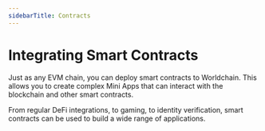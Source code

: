 ```yaml
---
sidebarTitle: Contracts
---
```


# Integrating Smart Contracts

Just as any EVM chain, you can deploy smart contracts to Worldchain. This allows you to create complex Mini Apps that can interact with the blockchain and other smart contracts.

From regular DeFi integrations, to gaming, to identity verification, smart contracts can be used to build a wide range of applications.
